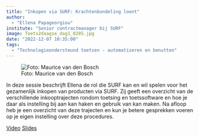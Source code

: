 ```yaml
---
title: "Inkopen via SURF: Krachtenbundeling loont"
author:
  - "Ellena Papageorgiou"
institute: "Senior contractmanager bij SURF"
image: Toets2daagse_dag1_0205.jpg
date: "2022-12-07 10:35:00"
tags: 
  - "Technologieondersteund toetsen - automatiseren en benutten"
---
```


::: {.column-margin}
![Foto: Maurice van den Bosch]()
:::

In deze sessie beschrijft Ellena de rol die SURF kan en wil spelen voor het gezamenlijk inkopen van producten via SURF. Zij geeft een overzicht van de verschillende inkooptrajecten rondom toetsing en toetssoftware en hoe je daar als instelling bij aan kan haken en gebruik van kan maken. Na afloop heb je een overzicht van deze trajecten en kun je betere gesprekken voeren op je eigen instelling over deze procedures.

[Video](https://tilburguniversity.cloud.panopto.eu/Panopto/Pages/Viewer.aspx?id=2b3bbd6a-7c10-43d2-be0c-af6a011c9b77){.btn .btn-primary}
[Slides](https://drive.google.com/file/d/1KYN-oXwruHLcqXgz0UFFJAxbQLb_kI6H/view?usp=share_link){.btn .btn-primary}
